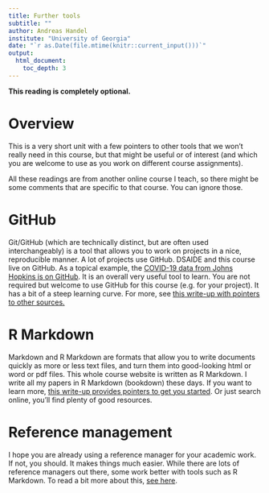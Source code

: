 ```yaml
---
title: Further tools 
subtitle: ""
author: Andreas Handel
institute: "University of Georgia"
date: "`r as.Date(file.mtime(knitr::current_input()))`"
output: 
  html_document:
    toc_depth: 3
---
```


**This reading is completely optional.**


# Overview
This is a very short unit with a few pointers to other tools that we won't really need in this course, but that might be useful or of interest (and which you are welcome to use as you work on different course assignments).

All these readings are from another online course I teach, so there might be some comments that are specific to that course. You can ignore those.

# GitHub
Git/GitHub (which are technically distinct, but are often used interchangeably) is a tool that allows you to work on projects in a nice, reproducible manner. A lot of projects use GitHub. DSAIDE and this course live on GitHub. As a topical example, the [COVID-19 data from Johns Hopkins is on GitHub](https://github.com/CSSEGISandData/COVID-19). It is an overall very useful tool to learn. You are not required but welcome to use GitHub for this course (e.g. for your project). It has a bit of a steep learning curve. For more, see [this write-up with pointers to other sources.](https://andreashandel.github.io/MADAcourse/1d_Github.html)

# R Markdown
Markdown and R Markdown are formats that allow you to write documents quickly as more or less text files, and turn them into good-looking html or word or pdf files. This whole course website is written as R Markdown. I write all my papers in R Markdown (bookdown) these days. If you want to learn more, [this write-up provides pointers to get you started](https://andreashandel.github.io/MADAcourse/1e_ToolsforReproducibility.html). Or just search online, you'll find plenty of good resources.

# Reference management
I hope you are already using a reference manager for your academic work. If not, you should. It makes things much easier. While there are lots of reference managers out there, some work better with tools such as R Markdown. To read a bit more about this, [see here](https://andreashandel.github.io/MADAcourse/1f_Reference_Management.html).

